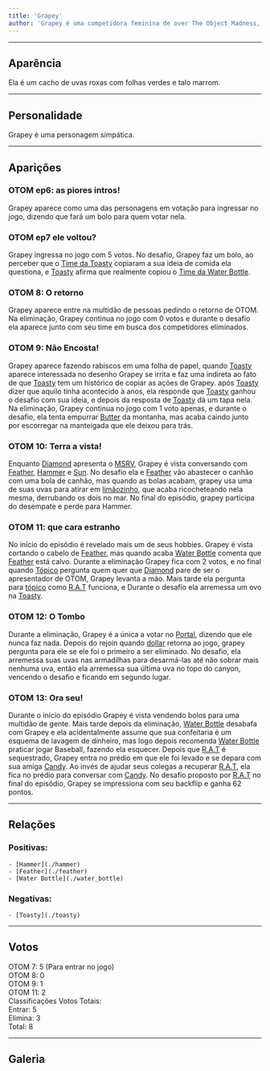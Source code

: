 ```yaml
---
title: 'Grapey'
author: 'Grapey é uma competidora feminina de over The Object Madness, ela aparece pela primeira vez em "OTOM ep6: as piores intros!" como um dos personagens em votação para ingressar no jogo. Grapey ingressa com sucesso com 5 votos em "OTOM ep7 ele voltou?" e se torna competidora do jogo.'
---
```


---

<CharacterInfo
    name='Grapey'
    image='https://static.wikia.nocookie.net/otom/images/5/59/Grapey.png' 
    caption='por que você não vai jogar baseball?'
    icon='/assets/icons/otom/wiki media/icons/Grapey.png'
    nickname='N/A'
    pronouns='ela/dela'
    species='Cacho de Uvas'
    voice='Vitor'
    hobbies='Confeitaria, corte de cabelo'
/>

## Aparência
Ela é um cacho de uvas roxas com folhas verdes e talo marrom.

---
## Personalidade
Grapey é uma personagem simpática.

---
## Aparições
### OTOM ep6: as piores intros!
Grapey aparece como uma das personagens em votação para ingressar no jogo, dizendo que fará um bolo para quem votar nela.

### OTOM ep7 ele voltou?
Grapey ingressa no jogo com 5 votos. No desafio, Grapey faz um bolo, ao perceber que o [Time da Toasty](./time_da_toasty) copiaram a sua ideia de comida ela questiona, e [Toasty](./toasty) afirma que realmente copiou o [Time da Water Bottle](./time_da_water_bottle).

### OTOM 8: O retorno
Grapey aparece entre na multidão de pessoas pedindo o retorno de OTOM. Na eliminação, Grapey continua no jogo com 0 votos e durante o desafio ela aparece junto com seu time em busca dos competidores eliminados.

### OTOM 9: Não Encosta!
Grapey aparece fazendo rabiscos em uma folha de papel, quando [Toasty](./toasty) aparece interessada no desenho Grapey se irrita e faz uma indireta ao fato de que [Toasty](./toasty) tem um histórico de copiar as ações de Grapey. após [Toasty](./toasty) dizer que aquilo tinha acontecido à anos, ela responde que [Toasty](./toasty) ganhou o desafio com sua ideia, e depois da resposta de [Toasty](./toasty) dá um tapa nela.
Na eliminação, Grapey continua no jogo com 1 voto apenas, e durante o desafio, ela tenta empurrar [Butter](./butter) da montanha, mas acaba caindo junto por escorregar na manteigada que ele deixou para trás.

### OTOM 10: Terra a vista!
Enquanto [Diamond](./diamond) apresenta o [MSRV](./msrv), Grapey é vista conversando com [Feather](./feather), [Hammer](./hammer) e [Sun](./sun).
No desafio ela e [Feather](./feather) vão abastecer o canhão com uma bola de canhão, mas quando as bolas acabam, grapey usa uma de suas uvas para atirar em [limãozinho](./limaozinho), que acaba ricocheteando nela mesma, derrubando os dois no mar. No final do episódio, grapey participa do desempate e perde para Hammer.

### OTOM 11: que cara estranho

No início do episódio é revelado mais um de seus hobbies. Grapey é vista cortando o cabelo de [Feather](./feather), mas quando acaba [Water Bottle](./water_bottle) comenta que [Feather](./feather) está calvo. Durante a eliminação Grapey fica com 2 votos, e no final quando [Tópico](./topico) pergunta quem quer que [Diamond](./diamond) pare de ser o apresentador de OTOM, Grapey levanta a mão. Mais tarde ela pergunta para [tópico](./topico) como [R.A.T](./rat) funciona, e Durante o desafio ela arremessa um ovo na [Toasty](./toasty).

### OTOM 12: O Tombo

Durante a eliminação, Grapey é a única a votar no [Portal](./portal), dizendo que ele nunca faz nada. Depois do rejoin quando [dollar](./dollar) retorna ao jogo, grapey pergunta para ele se ele foi o primeiro a ser eliminado. No desafio, ela arremessa suas uvas nas armadilhas para desarmá-las até não sobrar mais nenhuma uva, então ela arremessa sua última uva no topo do canyon, vencendo o desafio e ficando em segundo lugar.

### OTOM 13: Ora seu!

Durante o início do episódio Grapey é vista vendendo bolos para uma multidão de gente.  Mais tarde depois da eliminação, [Water Bottle](./water_bottle) desabafa com Grapey e ela acidentalmente assume que sua confeitaria é um esquema de lavagem de dinheiro, mas logo depois recomenda [Water Bottle](./water_bottle) praticar jogar Baseball, fazendo ela esquecer. Depois que [R.A.T](./rat) é sequestrado, Grapey entra no prédio em que ele foi levado e se depara com sua amiga [Candy](./candy). Ao invés de ajudar seus colegas a recuperar [R.A.T](./rat), ela fica no prédio para conversar com [Candy](./candy). No desafio proposto por [R.A.T](./rat) no final do episódio, Grapey se impressiona com seu backflip e ganha 62 pontos.

---

## Relações
### Positivas:
    - [Hammer](./hammer)
    - [Feather](./feather)
    - [Water Bottle](./water_bottle)
### Negativas:
    - [Toasty](./toasty)

---

## Votos
OTOM 7:	5 (Para entrar no jogo)\
OTOM 8:	0\
OTOM 9:	1\
OTOM 11:	2\
Classificações	Votos Totais:\
Entrar: 5\
Elimina:    3\
Total:  8


---

## Galeria

<div className="w-full flex flex-wrap space-x-5 space-y-5"></div>